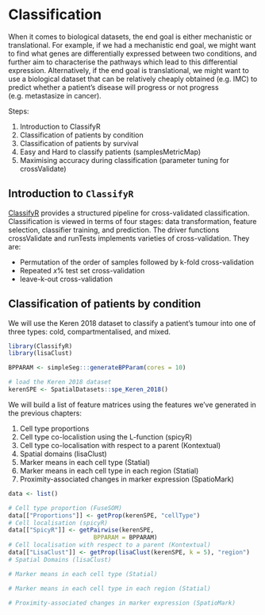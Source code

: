 # Classification

When it comes to biological datasets, the end goal is either mechanistic or translational. For example, if we had a mechanistic end goal, we might want to find what genes are differentially expressed between two conditions, and further aim to characterise the pathways which lead to this differential expression. Alternatively, if the end goal is translational, we might want to use a biological dataset that can be relatively cheaply obtained (e.g. IMC) to predict whether a patient's disease will progress or not progress (e.g. metastasize in cancer).

Steps:

1.  Introduction to ClassifyR
2.  Classification of patients by condition
3.  Classification of patients by survival
4.  Easy and Hard to classify patients (samplesMetricMap)
5.  Maximising accuracy during classification (parameter tuning for crossValidate)

## Introduction to `ClassifyR`

[ClassifyR](https://www.bioconductor.org/packages/release/bioc/html/ClassifyR.html) provides a structured pipeline for cross-validated classification. Classification is viewed in terms of four stages: data transformation, feature selection, classifier training, and prediction. The driver functions crossValidate and runTests implements varieties of cross-validation. They are:

* Permutation of the order of samples followed by k-fold cross-validation 
* Repeated $x\%$ test set cross-validation
* leave-k-out cross-validation

## Classification of patients by condition

We will use the Keren 2018 dataset to classify a patient's tumour into one of three types: cold, compartmentalised, and mixed. 

```r
library(ClassifyR)
library(lisaClust)

BPPARAM <- simpleSeg:::generateBPParam(cores = 10)

# load the Keren 2018 dataset
kerenSPE <- SpatialDatasets::spe_Keren_2018()
```

We will build a list of feature matrices using the features we've generated in the previous chapters:

1. Cell type proportions
2. Cell type co-localistion using the L-function (spicyR)
3. Cell type co-localisation with respect to a parent (Kontextual)
4. Spatial domains (lisaClust)
5. Marker means in each cell type (Statial)
6. Marker means in each cell type in each region (Statial)
7. Proximity-associated changes in marker expression (SpatioMark)

```r
data <- list()

# Cell type proportion (FuseSOM)
data[["Proportions"]] <- getProp(kerenSPE, "cellType")
# Cell localisation (spicyR)
data[["SpicyR"]] <- getPairwise(kerenSPE, 
                        BPPARAM = BPPARAM)
# Cell localisation with respect to a parent (Kontextual)
data[["LisaClust"]] <- getProp(lisaClust(kerenSPE, k = 5), "region")
# Spatial Domains (lisaClust)

# Marker means in each cell type (Statial)

# Marker means in each cell type in each region (Statial)

# Proximity-associated changes in marker expression (SpatioMark)

```
